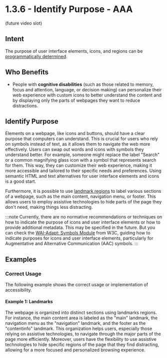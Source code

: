 # 1.3.6 - Identify Purpose - AAA

(future video slot)

## Intent

The purpose of user interface elements, icons, and regions can be [programmatically determined](/docs/wcag-documents/glossary-of-terms#programmatically-determined).

## Who Benefits

- People with **cognitive disabilities** (such as those related to memory, focus and attention, language, or decision making) can personalize their web experience with custom icons to better understand the content and by displaying only the parts of webpages they want to reduce distractions.

## Identify Purpose

Elements on a webpage, like icons and buttons, should have a clear purpose that computers can understand. This is crucial for users who rely on symbols instead of text, as it allows them to navigate the web more effectively. Users can swap out words and icons with symbols they understand better. For example, someone might replace the label "Search" or a common magnifying glass icon with a symbol that represents search for them. This way, they can customize their web experience, making it more accessible and tailored to their specific needs and preferences. Using semantic HTML and text alternatives for user interface elements and icons is a good start.

Furthermore, it is possible to use [landmark regions](/docs/wcag-documents/glossary-of-terms#landmark-region) to label various sections of a webpage, such as the main content, navigation menu, or footer. This allows users to employ assistive technologies to hide parts of the page they don't need, making things less distracting.

:::note
Currently, there are no normative recommendations or techniques on how to indicate the purpose of icons and user interface elements or how to provide additional metadata. This may be specified in the future. But you can check the [WAI-Adapt: Symbols Module](https://www.w3.org/TR/adapt-symbols/) from W3C, guiding how to indicate purposes for icons and user interface elements, particularly for Augmentative and Alternative Communication (AAC) symbols.
:::

## Examples

### Correct Usage

The following example shows the correct usage or implementation of accessibility.

#### Example 1: Landmarks

The webpage is organized into distinct sections using landmarks regions. For instance, the main content area is labeled as the "main" landmark, the navigation menu as the "navigation" landmark, and the footer as the "contentinfo" landmark. This organization helps users, especially those relying on assistive technologies, to navigate through the major parts of the page more efficiently. Moreover, users have the flexibility to use assistive technologies to hide specific regions of the page that they find distracting, allowing for a more focused and personalized browsing experience.

